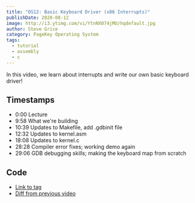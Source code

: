 ```yaml
---
title: "OS12: Basic Keyboard Driver (x86 Interrupts)"
publishDate: 2020-08-12
image: http://i3.ytimg.com/vi/YtnNX074jMU/hqdefault.jpg
author: Steve Grice
category: PageKey Operating System
tags:
  - tutorial
  - assembly
  - c
---
```


In this video, we learn about interrupts and write our own basic keyboard driver!


<BlogYoutubeVideo videoId="YtnNX074jMU" />

## Timestamps

- 0:00 Lecture
- 9:58 What we're building
- 10:39 Updates to Makefile, add .gdbinit file
- 12:32 Updates to kernel.asm
- 18:08 Updates to kernel.c
- 28:28 Compiler error fixes; working demo again
- 29:06 GDB debugging skills; making the keyboard map from scratch

## Code

- [Link to tag](https://github.com/pagekeysolutions/pkos/releases/tag/vid%2Fos012)
- [Diff from previous video](https://github.com/pagekeysolutions/pkos/compare/vid/os011..vid/os012)
